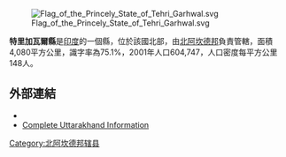 [[Image:Flag_of_the_Princely_State_of_Tehri_Garhwal.svg|thumb]]

'''特里加瓦爾縣'''是[[印度|印度]]的一個縣，位於該國北部，由[[北阿坎德邦|北阿坎德邦]]負責管轄，面積4,080平方公里，識字率為75.1%，2001年人口604,747，人口密度每平方公里148人。

==外部連結==
* {{Official website|http://tehri.nic.in}}
*[http://www.merapahadforum.com Complete Uttarakhand Information] {{Wayback|url=http://www.merapahadforum.com/ |date=20101220040624 }}

{{Authority control}}

{{印度行政区划小作品}}
[[Category:北阿坎德邦辖县|Category:北阿坎德邦辖县]]